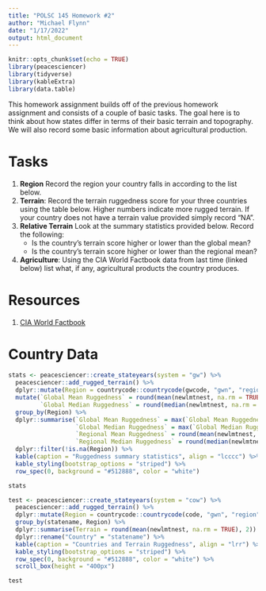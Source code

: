 ---
title: "POLSC 145 Homework #2"
author: "Michael Flynn"
date: "1/17/2022"
output: html_document
---

```{r setup, include=FALSE}
knitr::opts_chunk$set(echo = TRUE)
library(peacesciencer)
library(tidyverse)
library(kableExtra)
library(data.table)
```


This homework assignment builds off of the previous homework assignment and consists of a couple of basic tasks. The goal here is to think about how states differ in terms of their basic terrain and topography. We will also record some basic information about agricultural production.

# Tasks

1. **Region** Record the region your country falls in according to the list below.
2. **Terrain**: Record the terrain ruggedness score for your three countries using the table below. Higher numbers indicate more rugged terrain. If your country does not have a terrain value provided simply record "NA".
3. **Relative Terrain** Look at the summary statistics provided below. Record the following:
    - Is the country's terrain score higher or lower than the global mean?
    - Is the country's terrain score higher or lower than the regional mean?
4. **Agriculture**: Using the CIA World Factbook data from last time (linked below) list what, if any, agricultural products the country produces.



# Resources

1. [CIA World Factbook](https://www.cia.gov/the-world-factbook/countries/)


# Country Data

```{r, echo = FALSE, message=FALSE, warning=FALSE}

stats <- peacesciencer::create_stateyears(system = "gw") %>% 
  peacesciencer::add_rugged_terrain() %>% 
  dplyr::mutate(Region = countrycode::countrycode(gwcode, "gwn", "region")) %>% 
  mutate(`Global Mean Ruggedness` = round(mean(newlmtnest, na.rm = TRUE), 2),
         `Global Median Ruggedness` = round(median(newlmtnest, na.rm = TRUE), 2)) %>% 
  group_by(Region) %>% 
  dplyr::summarise(`Global Mean Ruggedness` = max(`Global Mean Ruggedness`, na.rm = TRUE),
                   `Global Median Ruggedness` = max(`Global Median Ruggedness`, na.rm = TRUE),
                   `Regional Mean Ruggedness` = round(mean(newlmtnest, na.rm = TRUE), 2),
                   `Regional Median Ruggedness` = round(median(newlmtnest, na.rm = TRUE), 2)) %>% 
  dplyr::filter(!is.na(Region)) %>% 
  kable(caption = "Ruggedness summary statistics", align = "lcccc") %>% 
  kable_styling(bootstrap_options = "striped") %>% 
  row_spec(0, background = "#512888", color = "white") 

stats
```

```{r, echo = FALSE, message=FALSE, warning=FALSE}

test <- peacesciencer::create_stateyears(system = "cow") %>% 
  peacesciencer::add_rugged_terrain() %>% 
  dplyr::mutate(Region = countrycode::countrycode(code, "gwn", "region")) %>% 
  group_by(statename, Region) %>% 
  dplyr::summarise(Terrain = round(mean(newlmtnest, na.rm = TRUE), 2)) %>% 
  dplyr::rename("Country" = "statename") %>% 
  kable(caption = "Countries and Terrain Ruggedness", align = "lrr") %>% 
  kable_styling(bootstrap_options = "striped") %>% 
  row_spec(0, background = "#512888", color = "white") %>% 
  scroll_box(height = "400px")

test
```